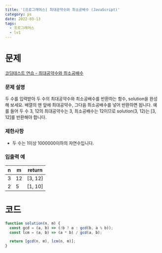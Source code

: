 ```yaml
---
title: '[프로그래머스] 최대공약수와 최소공배수 (JavaScript)'
category: ps
date: 2022-03-13
tags:
  - 프로그래머스
  - lv1
---
```


# 문제

[코딩테스트 연습 - 최대공약수와 최소공배수](https://school.programmers.co.kr/learn/courses/30/lessons/12940)

### 문제 설명

두 수를 입력받아 두 수의 최대공약수와 최소공배수를 반환하는 함수, solution을 완성해 보세요. 배열의 맨 앞에 최대공약수, 그다음 최소공배수를 넣어 반환하면 됩니다. 예를 들어 두 수 3, 12의 최대공약수는 3, 최소공배수는 12이므로 solution(3, 12)는 [3, 12]를 반환해야 합니다.

### 제한사항

- 두 수는 1이상 1000000이하의 자연수입니다.

### 입출력 예

| n   | m   | return  |
| --- | --- | ------- |
| 3   | 12  | [3, 12] |
| 2   | 5   | [1, 10] |

# 코드

```js
function solution(n, m) {
  const gcd = (a, b) => (!b ? a : gcd(b, a % b));
  const lcm = (a, b) => (a * b) / gcd(a, b);

  return [gcd(n, m), lcm(n, m)];
}
```
